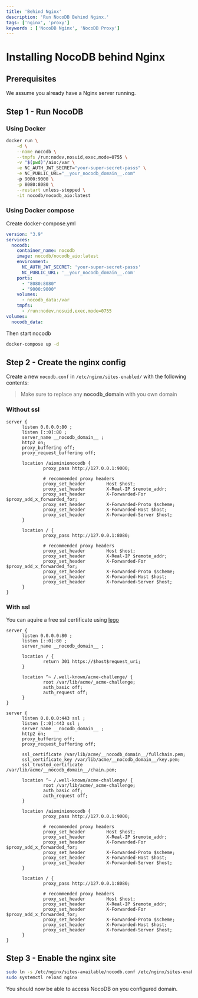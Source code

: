 ```yaml
---
title: 'Behind Nginx'
description: 'Run NocoDB Behind Nginx.'
tags: ['nginx', 'proxy']
keywords : ['NocoDB Nginx', 'NocoDB Proxy']
---
```


# Installing NocoDB behind Nginx

## Prerequisites
We assume you already have a Nginx server running.

## Step 1 - Run NocoDB

### Using Docker

```bash
docker run \
	-d \
	--name nocodb \
	--tmpfs /run:nodev,nosuid,exec,mode=0755 \
	-v "$(pwd)"/aio:/var \
	-e NC_AUTH_JWT_SECRET="your-super-secret-passs" \
    -e NC_PUBLIC_URL="__your_nocodb_domain__.com"
	-p 9000:9000 \
	-p 8080:8080 \
	--restart unless-stopped \
	-it nocodb/nocodb_aio:latest
```

### Using Docker compose

Create docker-compose.yml
```yaml
version: "3.9"
services:
  nocodb:
    container_name: nocodb
    image: nocodb/nocodb_aio:latest
    environment:
      NC_AUTH_JWT_SECRET: 'your-super-secret-passs'
      NC_PUBLIC_URL: '__your_nocodb_domain__.com'
    ports:
      - "8080:8080"
      - "9000:9000"
    volumes:
      - nocodb_data:/var
	tmpfs:
      - /run:nodev,nosuid,exec,mode=0755
volumes:
  nocodb_data:
```

Then start nocodb
```bash
docker-compose up -d

```
## Step 2 - Create the nginx config

Create a new `nocodb.conf` in `/etc/nginx/sites-enabled/` with the following contents:

> Make sure to replace any __nocodb_domain__ with you own domain

### Without ssl

```
server {
      listen 0.0.0.0:80 ;
      listen [::0]:80 ;
      server_name __nocodb_domain__ ;
      http2 on;
      proxy_buffering off;
      proxy_request_buffering off;

      location /aiominionocodb {
              proxy_pass http://127.0.0.1:9000;

              # recommended proxy headers
              proxy_set_header        Host $host;
              proxy_set_header        X-Real-IP $remote_addr;
              proxy_set_header        X-Forwarded-For $proxy_add_x_forwarded_for;
              proxy_set_header        X-Forwarded-Proto $scheme;
              proxy_set_header        X-Forwarded-Host $host;
              proxy_set_header        X-Forwarded-Server $host;
      }

      location / {
              proxy_pass http://127.0.0.1:8080;

              # recommended proxy headers
              proxy_set_header        Host $host;
              proxy_set_header        X-Real-IP $remote_addr;
              proxy_set_header        X-Forwarded-For $proxy_add_x_forwarded_for;
              proxy_set_header        X-Forwarded-Proto $scheme;
              proxy_set_header        X-Forwarded-Host $host;
              proxy_set_header        X-Forwarded-Server $host;
      }
}
```

### With ssl

You can aquire a free ssl certificate using [lego](https://go-acme.github.io/lego/usage/cli/obtain-a-certificate/index.html)

```
server {
      listen 0.0.0.0:80 ;
      listen [::0]:80 ;
      server_name __nocodb_domain__ ;

      location / {
              return 301 https://$host$request_uri;
      }

      location ^~ /.well-known/acme-challenge/ {
              root /var/lib/acme/_acme-challenge;
              auth_basic off;
              auth_request off;
      }
}

server {
      listen 0.0.0.0:443 ssl ;
      listen [::0]:443 ssl ;
      server_name __nocodb_domain__ ;
      http2 on;
      proxy_buffering off;
      proxy_request_buffering off;

      ssl_certificate /var/lib/acme/__nocodb_domain__/fullchain.pem;
      ssl_certificate_key /var/lib/acme/__nocodb_domain__/key.pem;
      ssl_trusted_certificate /var/lib/acme/__nocodb_domain__/chain.pem;

      location ^~ /.well-known/acme-challenge/ {
              root /var/lib/acme/_acme-challenge;
              auth_basic off;
              auth_request off;
      }

      location /aiominionocodb {
              proxy_pass http://127.0.0.1:9000;

              # recommended proxy headers
              proxy_set_header        Host $host;
              proxy_set_header        X-Real-IP $remote_addr;
              proxy_set_header        X-Forwarded-For $proxy_add_x_forwarded_for;
              proxy_set_header        X-Forwarded-Proto $scheme;
              proxy_set_header        X-Forwarded-Host $host;
              proxy_set_header        X-Forwarded-Server $host;
      }

      location / {
              proxy_pass http://127.0.0.1:8080;

              # recommended proxy headers
              proxy_set_header        Host $host;
              proxy_set_header        X-Real-IP $remote_addr;
              proxy_set_header        X-Forwarded-For $proxy_add_x_forwarded_for;
              proxy_set_header        X-Forwarded-Proto $scheme;
              proxy_set_header        X-Forwarded-Host $host;
              proxy_set_header        X-Forwarded-Server $host;
      }
}
```

## Step 3 - Enable the nginx site

```bash
sudo ln -s /etc/nginx/sites-available/nocodb.conf /etc/nginx/sites-enabled/nocodb.conf
sudo systemctl reload nginx
```

You should now be able to access NocoDB on you configured domain.

